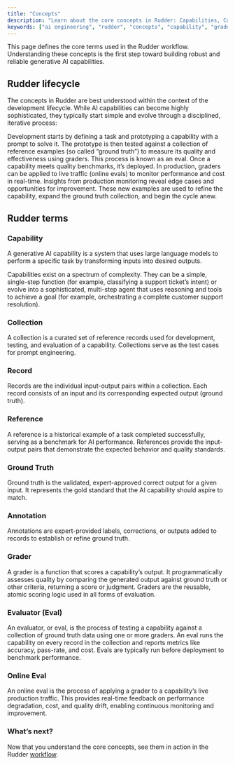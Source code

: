 ```yaml
---
title: "Concepts"
description: "Learn about the core concepts in Rudder: Capabilities, Collections, Graders, Evals, and more."
keywords: ["ai engineering", "rudder", "concepts", "capability", "grader", "eval"]
---
```



This page defines the core terms used in the Rudder workflow. Understanding these concepts is the first step toward building robust and reliable generative AI capabilities.

## Rudder lifecycle

The concepts in Rudder are best understood within the context of the development lifecycle. While AI capabilities can become highly sophisticated, they typically start simple and evolve through a disciplined, iterative process:

<Steps>
  <Step title="Prototype a capability">
    Development starts by defining a task and prototyping a <Tooltip tip={definitions.Capability}>capability</Tooltip> with a prompt to solve it.
  </Step>
  <Step title="Evaluate with ground truth">
    The prototype is then tested against a <Tooltip tip={definitions.Collection}>collection</Tooltip> of reference examples (so called “<Tooltip tip={definitions.GroundTruth}>ground truth</Tooltip>”) to measure its quality and effectiveness using <Tooltip tip={definitions.Grader}>graders</Tooltip>. This process is known as an <Tooltip tip={definitions.Eval}>eval</Tooltip>.
  </Step>
  <Step title="Observe in production">
    Once a capability meets quality benchmarks, it’s deployed. In production, graders can be applied to live traffic (<Tooltip tip={definitions.OnlineEval}>online evals</Tooltip>) to monitor performance and cost in real-time.
  </Step>
  <Step title="Iterate with new insights">
    Insights from production monitoring reveal edge cases and opportunities for improvement. These new examples are used to refine the capability, expand the ground truth collection, and begin the cycle anew.
  </Step>
</Steps>

## Rudder terms

### Capability

A generative AI capability is a system that uses large language models to perform a specific task by transforming inputs into desired outputs.

Capabilities exist on a spectrum of complexity. They can be a simple, single-step function (for example, classifying a support ticket’s intent) or evolve into a sophisticated, multi-step agent that uses reasoning and tools to achieve a goal (for example, orchestrating a complete customer support resolution).

### Collection

A collection is a curated set of reference records used for development, testing, and evaluation of a capability. Collections serve as the test cases for prompt engineering.

### Record

Records are the individual input-output pairs within a collection. Each record consists of an input and its corresponding expected output (ground truth).

### Reference

A reference is a historical example of a task completed successfully, serving as a benchmark for AI performance. References provide the input-output pairs that demonstrate the expected behavior and quality standards.

### Ground Truth

Ground truth is the validated, expert-approved correct output for a given input. It represents the gold standard that the AI capability should aspire to match.

### Annotation

Annotations are expert-provided labels, corrections, or outputs added to records to establish or refine ground truth.

### Grader

A grader is a function that scores a capability’s output. It programmatically assesses quality by comparing the generated output against ground truth or other criteria, returning a score or judgment. Graders are the reusable, atomic scoring logic used in all forms of evaluation.

### Evaluator (Eval)

An evaluator, or eval, is the process of testing a capability against a collection of ground truth data using one or more graders. An eval runs the capability on every record in the collection and reports metrics like accuracy, pass-rate, and cost. Evals are typically run before deployment to benchmark performance.

### Online Eval

An online eval is the process of applying a grader to a capability’s live production traffic. This provides real-time feedback on performance degradation, cost, and quality drift, enabling continuous monitoring and improvement.

### What’s next?

Now that you understand the core concepts, see them in action in the Rudder [workflow](/ai-engineering/quickstart).